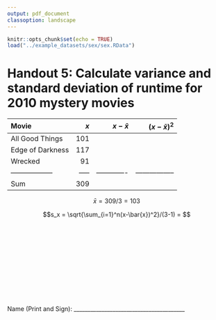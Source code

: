 ```yaml
---
output: pdf_document
classoption: landscape
---
```


\pagenumbering{gobble}

```r
knitr::opts_chunk$set(echo = TRUE)
load("../example_datasets/sex/sex.RData")
```

# Handout 5: Calculate variance and standard deviation of runtime for 2010 mystery movies

\huge

| Movie            | $x$ | $x-\bar{x}$ | $(x-\bar{x})^2$ | 
|:-----------------|----:|------------:|----------------:|
| All Good Things  | 101 |             |                 |
| Edge of Darkness | 117 |             |                 |
| Wrecked          |  91 |             |                 |
|------------------|-----|-------------|-----------------|
| Sum              |  309|             |                 |


$$\bar{x} = 309/3 = 103$$

$$s_x = \sqrt{\sum_{i=1}^n(x-\bar{x})^2}/(3-1) = $$

\normalsize

&nbsp;

&nbsp;

&nbsp;

&nbsp;

&nbsp;

&nbsp;

Name (Print and Sign): ________________________________________